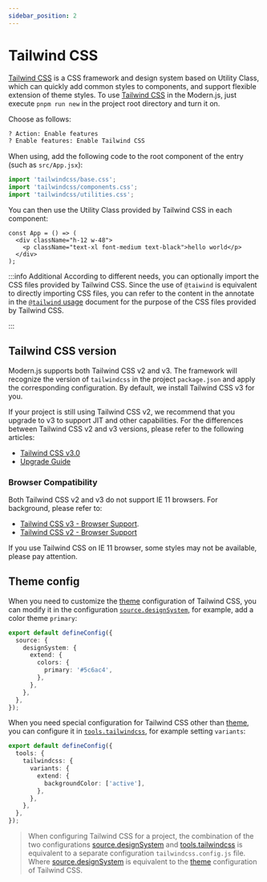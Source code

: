 ```yaml
---
sidebar_position: 2
---
```


# Tailwind CSS

[Tailwind CSS](https://tailwindcss.com/) is a CSS framework and design system based on Utility Class, which can quickly add common styles to components, and support flexible extension of theme styles. To use [Tailwind CSS](https://tailwindcss.com/) in the Modern.js, just execute `pnpm run new` in the project root directory and turn it on.

Choose as follows:

```bash
? Action: Enable features
? Enable features: Enable Tailwind CSS
```

When using, add the following code to the root component of the entry (such as `src/App.jsx`):

```js
import 'tailwindcss/base.css';
import 'tailwindcss/components.css';
import 'tailwindcss/utilities.css';
```

You can then use the Utility Class provided by Tailwind CSS in each component:

```tsx
const App = () => (
  <div className="h-12 w-48">
    <p className="text-xl font-medium text-black">hello world</p>
  </div>
);
```

:::info Additional
According to different needs, you can optionally import the CSS files provided by Tailwind CSS. Since the use of `@taiwind` is equivalent to directly importing CSS files, you can refer to the content in the annotate in the [`@tailwind` usage](https://tailwindcss.com/docs/functions-and-directives#tailwind) document for the purpose of the CSS files provided by Tailwind CSS.

:::

## Tailwind CSS version

Modern.js supports both Tailwind CSS v2 and v3. The framework will recognize the version of `tailwindcss` in the project `package.json` and apply the corresponding configuration. By default, we install Tailwind CSS v3 for you.

If your project is still using Tailwind CSS v2, we recommend that you upgrade to v3 to support JIT and other capabilities. For the differences between Tailwind CSS v2 and v3 versions, please refer to the following articles:

- [Tailwind CSS v3.0](https://tailwindcss.com/blog/tailwindcss-v3)
- [Upgrade Guide](https://tailwindcss.com/docs/upgrade-guide)

### Browser Compatibility

Both Tailwind CSS v2 and v3 do not support IE 11 browsers. For background, please refer to:

- [Tailwind CSS v3 - Browser Support](https://tailwindcss.com/docs/browser-support).
- [Tailwind CSS v2 - Browser Support](https://v2.tailwindcss.com/docs/browser-support)

If you use Tailwind CSS on IE 11 browser, some styles may not be available, please pay attention.

## Theme config

When you need to customize the [theme](https://tailwindcss.com/docs/theme) configuration of Tailwind CSS, you can modify it in the configuration [`source.designSystem`](/configure/app/source/design-system), for example, add a color theme `primary`:

```ts title="modern.config.ts"
export default defineConfig({
  source: {
    designSystem: {
      extend: {
        colors: {
          primary: '#5c6ac4',
        },
      },
    },
  },
});
```

When you need special configuration for Tailwind CSS other than [theme](https://tailwindcss.com/docs/theme), you can configure it in [`tools.tailwindcss`](/configure/app/tools/tailwindcss), for example setting `variants`:

```ts title="modern.config.ts"
export default defineConfig({
  tools: {
    tailwindcss: {
      variants: {
        extend: {
          backgroundColor: ['active'],
        },
      },
    },
  },
});
```

> When configuring Tailwind CSS for a project, the combination of the two configurations [source.designSystem](/configure/app/source/design-system) and [tools.tailwindcss](/configure/app/tools/tailwindcss) is equivalent to a separate configuration `tailwindcss.config.js` file. Where [source.designSystem](/configure/app/source/design-system) is equivalent to the [theme](https://v2.tailwindcss.com/docs/configuration#theme) configuration of Tailwind CSS.

